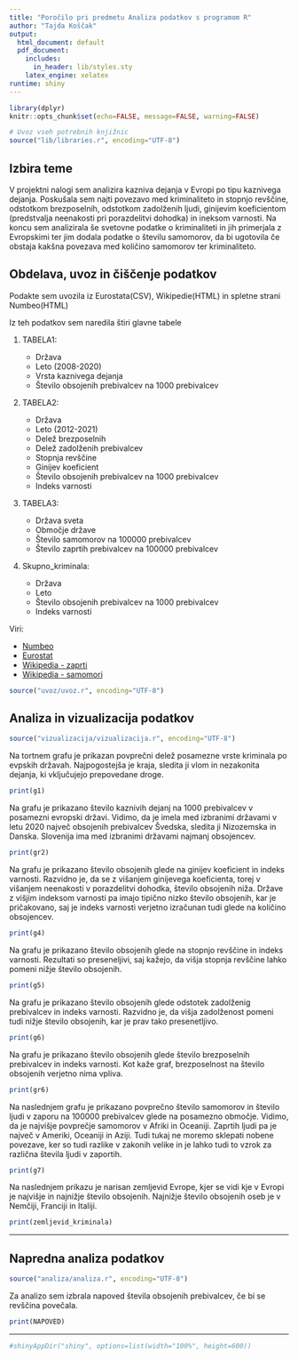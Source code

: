 ```yaml
---
title: "Poročilo pri predmetu Analiza podatkov s programom R"
author: "Tajda Koščak"
output:
  html_document: default
  pdf_document:
    includes:
      in_header: lib/styles.sty
    latex_engine: xelatex
runtime: shiny
---
```


```r
library(dplyr)
knitr::opts_chunk$set(echo=FALSE, message=FALSE, warning=FALSE)

# Uvoz vseh potrebnih knjižnic
source("lib/libraries.r", encoding="UTF-8")
```

## Izbira teme

V projektni nalogi sem analizira kazniva dejanja v Evropi po tipu kaznivega dejanja. Poskušala sem najti povezavo med kriminaliteto in stopnjo revščine, odstotkom brezposelnih, odstotkom zadolženih ljudi, ginijevim koeficientom (predstvalja neenakosti pri porazdelitvi dohodka) in ineksom varnosti. Na koncu sem analizirala še svetovne podatke o kriminaliteti in jih primerjala z Evropskimi ter jim dodala podatke o številu samomorov, da bi ugotovila če obstaja kakšna povezava med količino samomorov ter kriminaliteto.

## Obdelava, uvoz in čiščenje podatkov

Podakte sem uvozila iz Eurostata(CSV), Wikipedie(HTML) in spletne strani Numbeo(HTML)

Iz teh podatkov sem naredila štiri glavne tabele

1.  TABELA1:

    -   Država
    -   Leto (2008-2020)
    -   Vrsta kaznivega dejanja
    -   Število obsojenih prebivalcev na 1000 prebivalcev

2.  TABELA2:

    -   Država
    -   Leto (2012-2021)
    -   Delež brezposelnih 
    -   Delež zadolženih prebivalcev
    -   Stopnja revščine
    -   Ginijev koeficient
    -   Število obsojenih prebivalcev na 1000 prebivalcev
    -   Indeks varnosti

3.  TABELA3:

    -   Država sveta
    -   Območje države
    -   Število samomorov na 100000 prebivalcev
    -   Število zaprtih prebivalcev na 100000 prebivalcev

4.  Skupno_kriminala:

    -   Država
    -   Leto
    -   Število obsojenih prebivalcev na 1000 prebivalcev
    -   Indeks varnosti

Viri:

-   [Numbeo](https://www.numbeo.com/crime/rankings_by_country.jsp?title=2020&region=150&displayColumn=0)
-   [Eurostat](https://ec.europa.eu/eurostat/en/)
-   [Wikipedia - zaprti](https://en.wikipedia.org/wiki/List_of_countries_by_incarceration_rate)
-   [Wikipedia - samomori](https://en.wikipedia.org/wiki/List_of_countries_by_suicide_rate)

```r
source("uvoz/uvoz.r", encoding="UTF-8")
```

## Analiza in vizualizacija podatkov

```r
source("vizualizacija/vizualizacija.r", encoding="UTF-8")
```

Na tortnem grafu je prikazan povprečni delež posamezne vrste kriminala po evpskih državah. Najpogostejša je kraja, sledita ji vlom in nezakonita dejanja, ki vključujejo prepovedane droge.

```r
print(g1)
```

Na grafu je prikazano število kaznivih dejanj na 1000 prebivalcev v posamezni evropski državi. Vidimo, da je imela med izbranimi državami v letu 2020 največ obsojenih prebivalcev Švedska, sledita ji Nizozemska in Danska. Slovenija ima med izbranimi državami najmanj obsojencev.

```r
print(gr2)
```

Na grafu je prikazano število obsojenih glede na ginijev koeficient in indeks varnosti. Razvidno je, da se z višanjem ginijevega koeficienta, torej v višanjem neenakosti v porazdelitvi dohodka, število obsojenih niža. Države z višjim indeksom varnosti pa imajo tipično nizko število obsojenih, kar je pričakovano, saj je indeks varnosti verjetno izračunan tudi glede na količino obsojencev.

```r
print(g4)
```

Na grafu je prikazano število obsojenih glede na stopnjo revščine in indeks varnosti. Rezultati so preseneljivi, saj kažejo, da višja stopnja revščine lahko pomeni nižje število obsojenih.

```r
print(g5)
```

Na grafu je prikazano število obsojenih glede odstotek zadolženig prebivalcev in indeks varnosti. Razvidno je, da višja zadolženost pomeni tudi nižje število obsojenih, kar je prav tako presenetljivo.

```r
print(g6)
```

Na grafu je prikazano število obsojenih glede število brezposelnih prebivalcev in indeks varnosti. Kot kaže graf, brezposelnost na število obsojenih verjetno nima vpliva.

```r
print(gr6)
```

Na naslednjem grafu je prikazano povprečno število samomorov in število ljudi v zaporu na 100000 prebivalcev glede na posamezno območje. Vidimo, da je najvišje povprečje samomorov v Afriki in Oceaniji. Zaprtih ljudi pa je največ v Ameriki, Oceaniji in Aziji. Tudi tukaj ne moremo sklepati nobene povezave, ker so tudi razlike v zakonih velike in je lahko tudi to vzrok za različna števila ljudi v zaportih.

```r
print(g7)
```

Na naslednjem prikazu je narisan zemljevid Evrope, kjer se vidi kje v Evropi je najvišje in najnižje število obsojenih. Najnižje število obsojenih oseb je v Nemčiji, Franciji in Italiji.

```r
print(zemljevid_kriminala)
```

------------------------------------------------------------------------

## Napredna analiza podatkov

```r
source("analiza/analiza.r", encoding="UTF-8")
```

Za analizo sem izbrala napoved števila obsojenih prebivalcev, če bi se revščina povečala.

```r
print(NAPOVED)
```

------------------------------------------------------------------------

```r
#shinyAppDir("shiny", options=list(width="100%", height=600))
```
